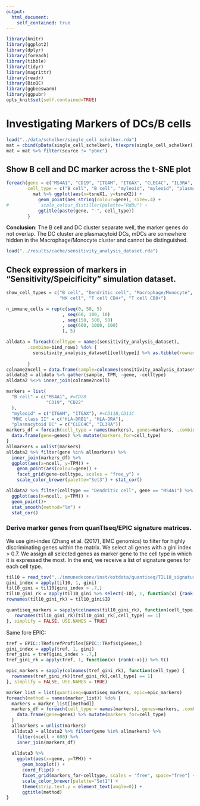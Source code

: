 ```yaml
---
output:
  html_document:
    self_contained: true
---
```


```r
library(knitr)
library(ggplot2)
library(dplyr)
library(foreach)
library(tibble)
library(tidyr)
library(magrittr)
library(readr)
library(BioQC)
library(ggbeeswarm)
library(ggpubr)
opts_knit$set(self.contained=TRUE)
```

# Investigating Markers of DCs/B cells
```r
load("../data/schelker/single_cell_schelker.rda")
mat = cbind(pData(single_cell_schelker), t(exprs(single_cell_schelker))) %>% as_tibble() 
mat = mat %>% filter(source != "pbmc")
```

## Show B cell and DC marker across the t-SNE plot
```r
foreach(gene = c("MS4A1", "CD19", "ITGAM", "ITGAX", "CLEC4C", "IL3RA", "TCL1A"),
        cell_type = c("B cell", "B cell", "myleoid", "myleoid", "plasmacytoid DCs", "plasmacytoid DCs", "??")) %do% {
          mat %>% ggplot(aes(x=tsneX1, y=tsneX2)) + 
            geom_point(aes_string(colour=gene), size=.4) +
#            scale_colour_distiller(palette="RdBu") +
            ggtitle(paste(gene, "-", cell_type))
        }
```

**Conclusion**: The B cell and DC cluster separate well, the marker genes do not overlap. 
The DC cluster are plasmacytoid DCs, mDCs are somewhere hidden in the Macrophage/Monocyte cluster
and cannot be distinguished. 

```r
load("../results/cache/sensitivity_analysis_dataset.rda")
```


## Check expression of markers in "Sensitivity/Speicificity" simulation dataset. 
```r
show_cell_types = c("B cell", "Dendritic cell", "Macrophage/Monocyte",
                    "NK cell", "T cell CD4+", "T cell CD8+")
```

```r
n_immune_cells = rep(c(seq(0, 50, 5)
                     , seq(60, 100, 10)
                     , seq(150, 500, 50)
                     , seq(600, 1000, 100)
                     ), 5)
```


```r
alldata = foreach(celltype = names(sensitivity_analysis_dataset),
        .combine=bind_rows) %do% {
          sensitivity_analysis_dataset[[celltype]] %>% as.tibble(rownames="gene") %>% mutate(celltype=celltype)
  
        }
colname2ncell = data.frame(sample=colnames(sensitivity_analysis_dataset$`B cell`), ncell=n_immune_cells)
alldata2 = alldata %>% gather(sample, TPM, -gene, -celltype)
alldata2 %<>% inner_join(colname2ncell)
```


```r
markers = list(
  "B cell" = c("MS4A1", #=CD20
               "CD19", "CD22"
  ), 
  "myleoid" = c("ITGAM", "ITGAX"), #=CD11B,CD11C
  "MHC class II" = c("HLA-DRB1", "HLA-DRA"),
  "plasmacytoid DC" = c("CLEC4C", "IL3RA"))
markers_df = foreach(cell_type = names(markers), genes=markers, .combine=bind_rows) %do% {
  data.frame(gene=genes) %>% mutate(markers_for=cell_type)
}
allmarkers = unlist(markers)
alldata2 %>% filter(gene %in% allmarkers) %>%
  inner_join(markers_df) %>%
  ggplot(aes(x=ncell, y=TPM)) +
    geom_point(aes(colour=gene)) +
    facet_grid(gene~celltype, scales = "free_y") + 
    scale_color_brewer(palette="Set3") + stat_cor()

alldata2 %>% filter(celltype == "Dendritic cell", gene == "MS4A1") %>% 
  ggplot(aes(x=ncell, y=TPM)) + 
  geom_point()+ 
  stat_smooth(method="lm") +
  stat_cor()
```

### Derive marker genes from quanTIseq/EPIC signature matrices. 
We use gini-index (Zhang et al. (2017), BMC genomics) to filter for highly discriminating genes
within the matrix. We select all genes with a gini index > 0.7. We assign all selected genes as marker gene
to the cell type in which it is expressed the most. 
In the end, we receive a list of signature genes for each cell type. 

```r
til10 = read_tsv("../immunedeconv/inst/extdata/quantiseq/TIL10_signature.txt")
gini_index = apply(til10, 1, gini)
til10_gini = til10[gini_index > .7,]
til10_gini_rk = apply(til10_gini %>% select(-ID), 1, function(x) {rank(-x)}) %>% t()
rownames(til10_gini_rk) = til10_gini$ID

quantiseq_markers = sapply(colnames(til10_gini_rk), function(cell_type) {
   rownames(til10_gini_rk)[til10_gini_rk[,cell_type] == 1]
}, simplify = FALSE, USE.NAMES = TRUE)
```

Same fore EPIC:
```r
tref = EPIC::TRef$refProfiles[EPIC::TRef$sigGenes,]
gini_index = apply(tref, 1, gini)
tref_gini = tref[gini_index > .7,]
tref_gini_rk = apply(tref, 1, function(x) {rank(-x)}) %>% t()

epic_markers = sapply(colnames(tref_gini_rk), function(cell_type) {
  rownames(tref_gini_rk)[tref_gini_rk[,cell_type] == 1]
}, simplify = FALSE, USE.NAMES = TRUE)
```


```r
marker_list = list(quantiseq=quantiseq_markers, epic=epic_markers)
foreach(method = names(marker_list)) %do% {
  markers = marker_list[[method]]
  markers_df = foreach(cell_type = names(markers), genes=markers, .combine=bind_rows) %do% {
    data.frame(gene=genes) %>% mutate(markers_for=cell_type)
  }
  allmarkers = unlist(markers)
  alldata3 = alldata2 %>% filter(gene %in% allmarkers) %>%
    filter(ncell > 600) %>%
    inner_join(markers_df)
  
  alldata3 %>%
    ggplot(aes(x=gene, y=TPM)) +
      geom_boxplot() + 
      coord_flip() + 
      facet_grid(markers_for~celltype, scales = "free", space="free") + 
      scale_color_brewer(palette="Set1") + 
      theme(strip.text.y = element_text(angle=0)) + 
      ggtitle(method)
}

```



